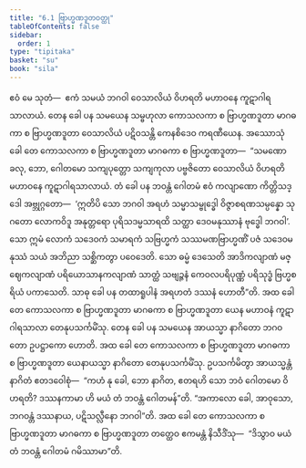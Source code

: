 ```yaml
---
title: "6.1 ဗြာဟ္မဏဒူတဝတ္ထု"
tableOfContents: false
sidebar:
  order: 1
type: "tipitaka"
basket: "su"
book: "sila"
---
```



<DynamicBreadcrumb />

<Division number="359" book="sila" e="ch" v="6" p="143">

<Paragraph number="597" book="sila">
ဧဝံ မေ သုတံ—  ဧကံ သမယံ ဘဂဝါ ဝေသာလိယံ ဝိဟရတိ မဟာဝနေ ကူဋာဂါရသာလာယံ. တေန ခေါ ပန သမယေန သမ္ဗဟုလာ ကောသလကာ စ ဗြာဟ္မဏဒူတာ မာဂဓကာ စ ဗြာဟ္မဏဒူတာ ဝေသာလိယံ ပဋိဝသန္တိ ကေနစိဒေဝ ကရဏီယေန. အဿောသုံ ခေါ တေ ကောသလကာ စ ဗြာဟ္မဏဒူတာ မာဂဓကာ စ ဗြာဟ္မဏဒူတာ—  “သမဏော ခလု, ဘော, ဂေါတမော သကျပုတ္တော သကျကုလာ ပဗ္ဗဇိတော ဝေသာလိယံ ဝိဟရတိ မဟာဝနေ ကူဋာဂါရသာလာယံ. တံ ခေါ ပန ဘဝန္တံ ဂေါတမံ ဧဝံ ကလျာဏော ကိတ္တိသဒ္ဒေါ အဗ္ဘုဂ္ဂတော—  ‘ဣတိပိ သော ဘဂဝါ အရဟံ သမ္မာသမ္ဗုဒ္ဓေါ ဝိဇ္ဇာစရဏသမ္ပန္နော သုဂတော လောကဝိဒူ အနုတ္တရော ပုရိသဒမ္မသာရထိ သတ္ထာ ဒေဝမနုဿာနံ ဗုဒ္ဓေါ ဘဂဝါ’. သော ဣမံ လောကံ သဒေဝကံ သမာရကံ သဗြဟ္မကံ သဿမဏဗြာဟ္မဏိံ ပဇံ သဒေဝမနုဿံ သယံ အဘိညာ သစ္ဆိကတွာ ပဝေဒေတိ. သော ဓမ္မံ ဒေသေတိ အာဒိကလျာဏံ မဇ္ဈေကလျာဏံ ပရိယောသာနကလျာဏံ သာတ္ထံ သဗျဉ္ဇနံ ကေဝလပရိပုဏ္ဏံ ပရိသုဒ္ဓံ ဗြဟ္မစရိယံ ပကာသေတိ. သာဓု ခေါ ပန တထာရူပါနံ အရဟတံ ဒဿနံ ဟောတီ”တိ.
</Paragraph>

</Division>
<Division number="360" book="sila" e="ch" v="6" p="143">

<Paragraph number="598" book="sila">
အထ ခေါ တေ ကောသလကာ စ ဗြာဟ္မဏဒူတာ မာဂဓကာ စ ဗြာဟ္မဏဒူတာ ယေန မဟာဝနံ ကူဋာဂါရသာလာ တေနုပသင်္ကမိံသု. တေန ခေါ ပန သမယေန အာယသ္မာ နာဂိတော ဘဂဝတော ဥပဋ္ဌာကော ဟောတိ. အထ ခေါ တေ ကောသလကာ စ ဗြာဟ္မဏဒူတာ မာဂဓကာ စ ဗြာဟ္မဏဒူတာ ယေနာယသ္မာ နာဂိတော တေနုပသင်္ကမိံသု. ဥပသင်္ကမိတွာ အာယသ္မန္တံ နာဂိတံ ဧတဒဝေါစုံ—  “ကဟံ နု ခေါ, ဘော နာဂိတ, ဧတရဟိ သော ဘဝံ ဂေါတမော ဝိဟရတိ? ဒဿနကာမာ ဟိ မယံ တံ ဘဝန္တံ ဂေါတမန်”တိ. “အကာလော ခေါ, အာဝုသော, ဘဂဝန္တံ ဒဿနာယ, ပဋိသလ္လီနော ဘဂဝါ”တိ. အထ ခေါ တေ ကောသလကာ စ ဗြာဟ္မဏဒူတာ မာဂဓကာ စ ဗြာဟ္မဏဒူတာ တတ္ထေဝ ဧကမန္တံ နိသီဒိံသု—  “ဒိသွာဝ မယံ တံ ဘဝန္တံ ဂေါတမံ ဂမိဿာမာ”တိ.
</Paragraph>
</Division>